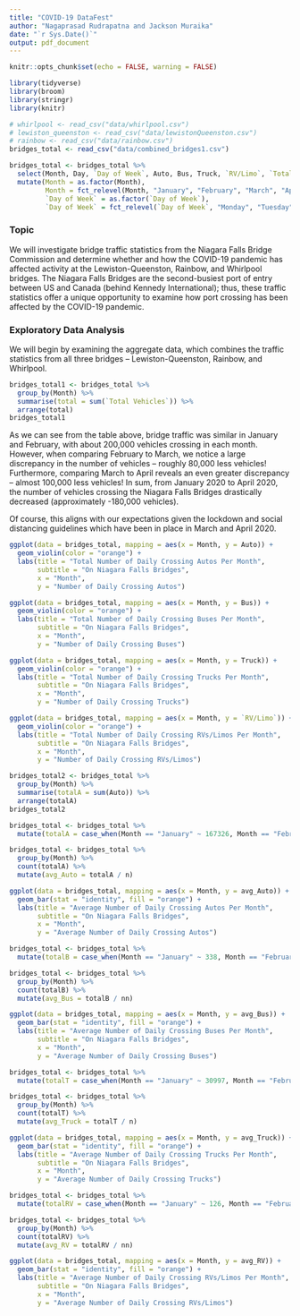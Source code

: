 ```yaml
---
title: "COVID-19 DataFest"
author: "Nagaprasad Rudrapatna and Jackson Muraika"
date: "`r Sys.Date()`"
output: pdf_document
---
```


```r
knitr::opts_chunk$set(echo = FALSE, warning = FALSE)
```

```r
library(tidyverse)
library(broom)
library(stringr)
library(knitr)
```

```r
# whirlpool <- read_csv("data/whirlpool.csv")
# lewiston_queenston <- read_csv("data/lewistonQueenston.csv")
# rainbow <- read_csv("data/rainbow.csv")
bridges_total <- read_csv("data/combined_bridges1.csv")

bridges_total <- bridges_total %>%
  select(Month, Day, `Day of Week`, Auto, Bus, Truck, `RV/Limo`, `Total Vehicles`) %>%
  mutate(Month = as.factor(Month),
         Month = fct_relevel(Month, "January", "February", "March", "April"),
         `Day of Week` = as.factor(`Day of Week`),
         `Day of Week` = fct_relevel(`Day of Week`, "Monday", "Tuesday", "Wednesday", "Thursday", "Friday", "Saturday", "Sunday"))

```

### Topic

We will investigate bridge traffic statistics from the Niagara Falls Bridge Commission and determine whether and how the COVID-19 pandemic has affected activity at the Lewiston-Queenston, Rainbow, and Whirlpool bridges. The Niagara Falls Bridges are the second-busiest port of entry between US and Canada (behind Kennedy International); thus, these traffic statistics offer a unique opportunity to examine how port crossing has been affected by the COVID-19 pandemic.

### Exploratory Data Analysis

We will begin by examining the aggregate data, which combines the traffic statistics from all three bridges -- Lewiston-Queenston, Rainbow, and Whirlpool.

```r
bridges_total1 <- bridges_total %>%
  group_by(Month) %>%
  summarise(total = sum(`Total Vehicles`)) %>%
  arrange(total)
bridges_total1
```

As we can see from the table above, bridge traffic was similar in January and February, with about 200,000 vehicles crossing in each month. However, when comparing February to March, we notice a large discrepancy in the number of vehicles -- roughly 80,000 less vehicles! Furthermore, comparing March to April reveals an even greater discrepancy -- almost 100,000 less vehicles! In sum, from January 2020 to April 2020, the number of vehicles crossing the Niagara Falls Bridges drastically decreased (approximately -180,000 vehicles).

Of course, this aligns with our expectations given the lockdown and social distancing guidelines which have been in place in March and April 2020.

```r
ggplot(data = bridges_total, mapping = aes(x = Month, y = Auto)) +
  geom_violin(color = "orange") +
  labs(title = "Total Number of Daily Crossing Autos Per Month",
       subtitle = "On Niagara Falls Bridges",
       x = "Month",
       y = "Number of Daily Crossing Autos")
```

```r
ggplot(data = bridges_total, mapping = aes(x = Month, y = Bus)) +
  geom_violin(color = "orange") +
  labs(title = "Total Number of Daily Crossing Buses Per Month",
       subtitle = "On Niagara Falls Bridges",
       x = "Month",
       y = "Number of Daily Crossing Buses")
```

```r
ggplot(data = bridges_total, mapping = aes(x = Month, y = Truck)) +
  geom_violin(color = "orange") +
  labs(title = "Total Number of Daily Crossing Trucks Per Month",
       subtitle = "On Niagara Falls Bridges",
       x = "Month",
       y = "Number of Daily Crossing Trucks")
```

```r
ggplot(data = bridges_total, mapping = aes(x = Month, y = `RV/Limo`)) +
  geom_violin(color = "orange") +
  labs(title = "Total Number of Daily Crossing RVs/Limos Per Month",
       subtitle = "On Niagara Falls Bridges",
       x = "Month",
       y = "Number of Daily Crossing RVs/Limos")
```

```r
bridges_total2 <- bridges_total %>%
  group_by(Month) %>%
  summarise(totalA = sum(Auto)) %>%
  arrange(totalA)
bridges_total2
```

```r
bridges_total <- bridges_total %>%
  mutate(totalA = case_when(Month == "January" ~ 167326, Month == "February" ~ 170191, Month == "March" ~ 90570, Month == "April" ~ 4359))

bridges_total <- bridges_total %>%
  group_by(Month) %>%
  count(totalA) %>%
  mutate(avg_Auto = totalA / n)
```

```r
ggplot(data = bridges_total, mapping = aes(x = Month, y = avg_Auto)) +
  geom_bar(stat = "identity", fill = "orange") +
  labs(title = "Average Number of Daily Crossing Autos Per Month",
       subtitle = "On Niagara Falls Bridges",
       x = "Month",
       y = "Average Number of Daily Crossing Autos")
```

```r
bridges_total <- bridges_total %>%
  mutate(totalB = case_when(Month == "January" ~ 338, Month == "February" ~ 364, Month == "March" ~ 197, Month == "April" ~ 2))

bridges_total <- bridges_total %>%
  group_by(Month) %>%
  count(totalB) %>%
  mutate(avg_Bus = totalB / nn)
```

```r
ggplot(data = bridges_total, mapping = aes(x = Month, y = avg_Bus)) +
  geom_bar(stat = "identity", fill = "orange") +
  labs(title = "Average Number of Daily Crossing Buses Per Month",
       subtitle = "On Niagara Falls Bridges",
       x = "Month",
       y = "Average Number of Daily Crossing Buses")
```

```r
bridges_total <- bridges_total %>%
  mutate(totalT = case_when(Month == "January" ~ 30997, Month == "February" ~ 28931, Month == "March" ~ 30878, Month == "April" ~ 16020))

bridges_total <- bridges_total %>%
  group_by(Month) %>%
  count(totalT) %>%
  mutate(avg_Truck = totalT / n)
```

```r
ggplot(data = bridges_total, mapping = aes(x = Month, y = avg_Truck)) +
  geom_bar(stat = "identity", fill = "orange") +
  labs(title = "Average Number of Daily Crossing Trucks Per Month",
       subtitle = "On Niagara Falls Bridges",
       x = "Month",
       y = "Average Number of Daily Crossing Trucks")
```

```r
bridges_total <- bridges_total %>%
  mutate(totalRV = case_when(Month == "January" ~ 126, Month == "February" ~ 108, Month == "March" ~ 116, Month == "April" ~ 28))

bridges_total <- bridges_total %>%
  group_by(Month) %>%
  count(totalRV) %>%
  mutate(avg_RV = totalRV / nn)
```

```r
ggplot(data = bridges_total, mapping = aes(x = Month, y = avg_RV)) +
  geom_bar(stat = "identity", fill = "orange") +
  labs(title = "Average Number of Daily Crossing RVs/Limos Per Month",
       subtitle = "On Niagara Falls Bridges",
       x = "Month",
       y = "Average Number of Daily Crossing RVs/Limos")
```

